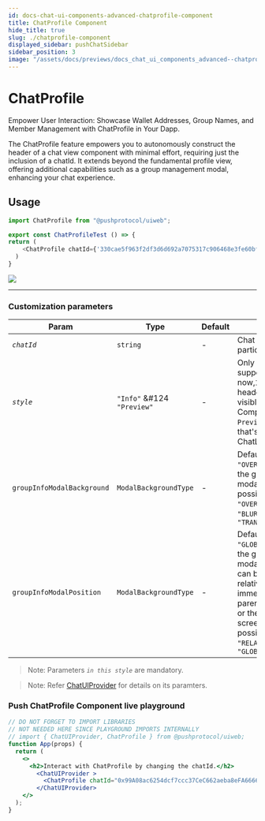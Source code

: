 ```yaml
---
id: docs-chat-ui-components-advanced-chatprofile-component
title: ChatProfile Component
hide_title: true
slug: ./chatprofile-component
displayed_sidebar: pushChatSidebar
sidebar_position: 3
image: "/assets/docs/previews/docs_chat_ui_components_advanced--chatprofile_component.png"
---
```


# ChatProfile
Empower User Interaction: Showcase Wallet Addresses, Group Names, and Member Management with ChatProfile in Your Dapp.

The ChatProfile feature empowers you to autonomously construct the header of a chat view component with minimal effort, requiring just the inclusion of a chatId. It extends beyond the fundamental profile view, offering additional capabilities such as a group management modal, enhancing your chat experience.
<head>
  <title>ChatProfile | UI Components (@pushprotocol/uiweb) | Push Chat | Push Documentation</title>
</head>


## Usage
<Tabs className="codetabs" groupId="code-examples">
  <TabItem value="react" attributes={{className: "codetab react"}} default>

  ```typescript
  import ChatProfile from "@pushprotocol/uiweb";

  export const ChatProfileTest () => { 
  return (
      <ChatProfile chatId={'330cae5f963f2df3d6d692a7075317c906468e3fe60bfb8280a7e125208939e1'} style='Info' />
    )
  }
  ```

  <ModalContainer>
    <img src={require("/static/assets/docs/chat/ui-components/advanced/integrate-advanced-chatprofile-component/chat-profile.png").default} />
  </ModalContainer>

  </TabItem>
</Tabs>

---

### Customization parameters

| Param         | Type            | Default | Remarks |
| ------------- | --------------- | ------- | -------- |
| _`chatId`_        | `string`         | -       | Chat id for a particular chat|
| _`style`_        | `"Info"` &#124 `"Preview"`         | -       | Only have Info support as of now,`Info` is the header that’s visible in ChatView Component, `Preview` is the one that's visible in ChatListComponent|
| `groupInfoModalBackground`       | `ModalBackgroundType`         | -       | Default value is `"OVERLAY"`, decides the group info modal background, possible values are `"OVERLAY"` &#124 `"BLUR"` &#124 `"TRANSPARENT"`|
| `groupInfoModalPosition`       | `ModalBackgroundType`         | -       |  Default value is `"GLOBAL"`, decides the group info modal position, it can be either relative to immediate parent(RELATIVE) or the entire screen(GLOBAL), possible values are `"RELATIVE"` &#124 `"GLOBAL"`|

> Note: Parameters _`in this style`_ are mandatory.

> Note: Refer [ChatUIProvider](/docs/chat/ui-components/Advanced/ChatUIProvider/) for details on its paramters.

### Push ChatProfile Component live playground
```jsx live 
// DO NOT FORGET TO IMPORT LIBRARIES
// NOT NEEDED HERE SINCE PLAYGROUND IMPORTS INTERNALLY
// import { ChatUIProvider, ChatProfile } from @pushprotocol/uiweb;
function App(props) {
  return (
    <>
      <h2>Interact with ChatProfile by changing the chatId.</h2>
        <ChatUIProvider >
          <ChatProfile chatId="0x99A08ac6254dcf7ccc37CeC662aeba8eFA666666" style='Info' />
        </ChatUIProvider>
    </>
  );
}
```